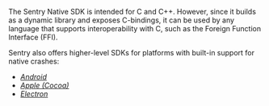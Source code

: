 The Sentry Native SDK is intended for C and C++. However, since it builds as a dynamic library and exposes C-bindings, it can be used by any language that supports interoperability with C, such as the Foreign Function Interface (FFI).

Sentry also offers higher-level SDKs for platforms with built-in support for native crashes:

- [_Android_](/platforms/android/)
- [_Apple (Cocoa)_](/platforms/apple/)
- [_Electron_](/platforms/javascript/guides/electron/)
